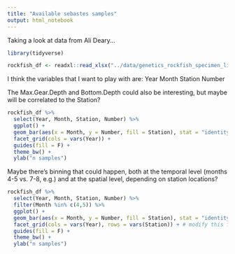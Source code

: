 ```yaml
---
title: "Available sebastes samples"
output: html_notebook
---
```


Taking a look at data from Ali Deary...

```r
library(tidyverse)

rockfish_df <- readxl::read_xlsx("../data/genetics_rockfish_specimen_list.xlsx", sheet = 2)

```

I think the variables that I want to play with are:
Year
Month
Station
Number

The Max.Gear.Depth and Bottom.Depth could also be interesting, but maybe will be correlated to the Station?

```r
rockfish_df %>%
  select(Year, Month, Station, Number) %>%
  ggplot() +
  geom_bar(aes(x = Month, y = Number, fill = Station), stat = "identity") +
  facet_grid(cols = vars(Year)) +
  guides(fill = F) +
  theme_bw() +
  ylab("n samples")

```

Maybe there's binning that could happen, both at the temporal level (months 4-5 vs. 7-8, e.g.) and at the spatial level, depending on station locations?
```r
rockfish_df %>%
  select(Year, Month, Station, Number) %>%
  filter(Month %in% c(4,5)) %>%
  ggplot() +
  geom_bar(aes(x = Month, y = Number, fill = Station), stat = "identity") +
  facet_grid(cols = vars(Year), rows = vars(Station)) + # modify this for only stations for multiple entries
  guides(fill = F) +
  theme_bw() +
  ylab("n samples")

```

